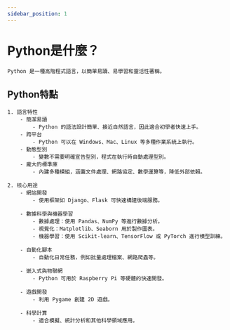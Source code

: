 ```yaml
---
sidebar_position: 1
---
```


# Python是什麼？
    Python 是一種高階程式語言，以簡單易讀、易學習和靈活性著稱。

## Python特點
    1. 語言特性
        - 簡潔易讀
            - Python 的語法設計簡單、接近自然語言，因此適合初學者快速上手。
        - 跨平台
            - Python 可以在 Windows、Mac、Linux 等多種作業系統上執行。
        - 動態型別
            - 變數不需要明確宣告型別，程式在執行時自動處理型別。
	    - 龐大的標準庫
            - 內建多種模組，涵蓋文件處理、網路協定、數學運算等，降低外部依賴。

    2. 核心用途
        - 網站開發
            - 使用框架如 Django、Flask 可快速構建後端服務。

        - 數據科學與機器學習
	        - 數據處理：使用 Pandas、NumPy 等進行數據分析。
	        - 視覺化：Matplotlib、Seaborn 用於製作圖表。
	        - 機器學習：使用 Scikit-learn、TensorFlow 或 PyTorch 進行模型訓練。

        - 自動化腳本
            - 自動化日常任務，例如批量處理檔案、網路爬蟲等。

        - 嵌入式與物聯網
            - Python 可用於 Raspberry Pi 等硬體的快速開發。

        - 遊戲開發
            - 利用 Pygame 創建 2D 遊戲。

        - 科學計算
            - 適合模擬、統計分析和其他科學領域應用。
